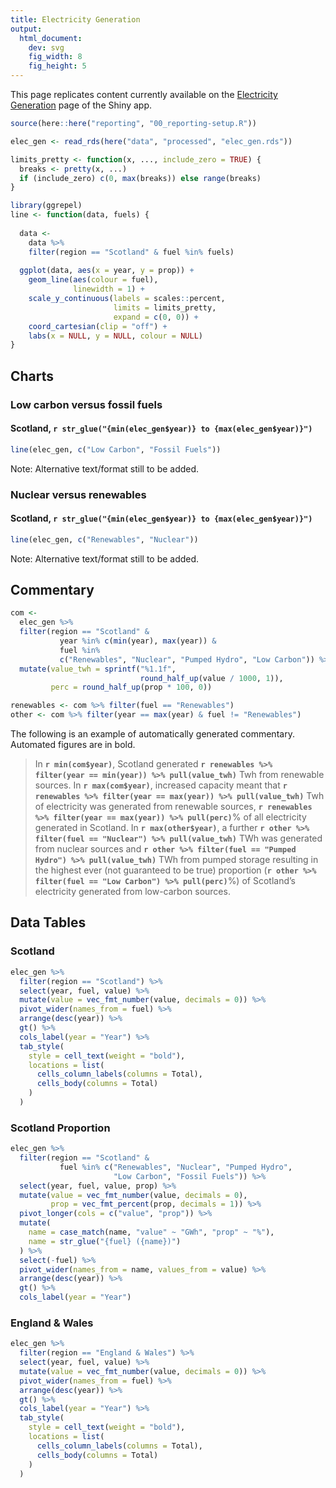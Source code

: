 ```yaml
---
title: Electricity Generation
output: 
  html_document:
    dev: svg
    fig_width: 8
    fig_height: 5
---
```


This page replicates content currently available on the [Electricity Generation](https://scotland.shinyapps.io/Energy/?Section=RenLowCarbon&Subsection=RenElec&Chart=ElecGen) page of the Shiny app.

```r
source(here::here("reporting", "00_reporting-setup.R"))

elec_gen <- read_rds(here("data", "processed", "elec_gen.rds"))

limits_pretty <- function(x, ..., include_zero = TRUE) {
  breaks <- pretty(x, ...)
  if (include_zero) c(0, max(breaks)) else range(breaks)
}

library(ggrepel)
line <- function(data, fuels) {
  
  data <- 
    data %>%
    filter(region == "Scotland" & fuel %in% fuels)
  
  ggplot(data, aes(x = year, y = prop)) +
    geom_line(aes(colour = fuel),
              linewidth = 1) +
    scale_y_continuous(labels = scales::percent,
                       limits = limits_pretty,
                       expand = c(0, 0)) +
    coord_cartesian(clip = "off") +
    labs(x = NULL, y = NULL, colour = NULL)
}
```

## Charts

### Low carbon versus fossil fuels

#### Scotland, `r str_glue("{min(elec_gen$year)} to {max(elec_gen$year)}")`

```r
line(elec_gen, c("Low Carbon", "Fossil Fuels"))
```

Note: Alternative text/format still to be added.

### Nuclear versus renewables

#### Scotland, `r str_glue("{min(elec_gen$year)} to {max(elec_gen$year)}")`

```r
line(elec_gen, c("Renewables", "Nuclear"))
```

Note: Alternative text/format still to be added.

## Commentary

```r
com <- 
  elec_gen %>%
  filter(region == "Scotland" &
           year %in% c(min(year), max(year)) &
           fuel %in% 
           c("Renewables", "Nuclear", "Pumped Hydro", "Low Carbon")) %>%
  mutate(value_twh = sprintf("%1.1f",
                             round_half_up(value / 1000, 1)),
         perc = round_half_up(prop * 100, 0))

renewables <- com %>% filter(fuel == "Renewables")
other <- com %>% filter(year == max(year) & fuel != "Renewables")
```

The following is an example of automatically generated commentary. Automated figures are in bold.

> In **`r min(com$year)`**, Scotland generated **`r renewables %>% filter(year == min(year)) %>% pull(value_twh)`** Twh from renewable sources. In **`r max(com$year)`**, increased capacity meant that **`r renewables %>% filter(year == max(year)) %>% pull(value_twh)`** Twh of electricity was generated from renewable sources, **`r renewables %>% filter(year == max(year)) %>% pull(perc)`**% of all electricity generated in Scotland. In **`r max(other$year)`**, a further **`r other %>% filter(fuel == "Nuclear") %>% pull(value_twh)`** TWh was generated from nuclear sources and **`r other %>% filter(fuel == "Pumped Hydro") %>% pull(value_twh)`** TWh from pumped storage resulting in the highest ever (not guaranteed to be true) proportion (**`r other %>% filter(fuel == "Low Carbon") %>% pull(perc)`**%) of Scotland's electricity generated from low-carbon sources.

## Data Tables {.tabset}

### Scotland

```r
elec_gen %>%
  filter(region == "Scotland") %>%
  select(year, fuel, value) %>%
  mutate(value = vec_fmt_number(value, decimals = 0)) %>%
  pivot_wider(names_from = fuel) %>%
  arrange(desc(year)) %>%
  gt() %>%
  cols_label(year = "Year") %>%
  tab_style(
    style = cell_text(weight = "bold"),
    locations = list(
      cells_column_labels(columns = Total),
      cells_body(columns = Total)
    )
  )
```

### Scotland Proportion

```r
elec_gen %>%
  filter(region == "Scotland" &
           fuel %in% c("Renewables", "Nuclear", "Pumped Hydro",
                       "Low Carbon", "Fossil Fuels")) %>%
  select(year, fuel, value, prop) %>%
  mutate(value = vec_fmt_number(value, decimals = 0),
         prop = vec_fmt_percent(prop, decimals = 1)) %>%
  pivot_longer(cols = c("value", "prop")) %>%
  mutate(
    name = case_match(name, "value" ~ "GWh", "prop" ~ "%"),
    name = str_glue("{fuel} ({name})")
  ) %>%
  select(-fuel) %>%
  pivot_wider(names_from = name, values_from = value) %>%
  arrange(desc(year)) %>%
  gt() %>%
  cols_label(year = "Year")
```

### England & Wales

```r
elec_gen %>%
  filter(region == "England & Wales") %>%
  select(year, fuel, value) %>%
  mutate(value = vec_fmt_number(value, decimals = 0)) %>%
  pivot_wider(names_from = fuel) %>%
  arrange(desc(year)) %>%
  gt() %>%
  cols_label(year = "Year") %>%
  tab_style(
    style = cell_text(weight = "bold"),
    locations = list(
      cells_column_labels(columns = Total),
      cells_body(columns = Total)
    )
  )
```